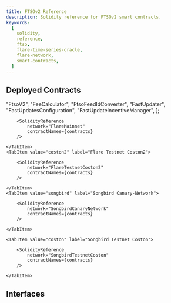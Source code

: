 ```yaml
---
title: FTSOv2 Reference
description: Solidity reference for FTSOv2 smart contracts.
keywords:
  [
    solidity,
    reference,
    ftso,
    flare-time-series-oracle,
    flare-network,
    smart-contracts,
  ]
---
```



## Deployed Contracts

  "FtsoV2",
  "FeeCalculator",
  "FtsoFeedIdConverter",
  "FastUpdater",
  "FastUpdatesConfiguration",
  "FastUpdateIncentiveManager",
];

<Tabs block>
    <TabItem value="flare" label="Flare Mainnet" default>

        <SolidityReference
            network="FlareMainnet"
            contractNames={contracts}
        />

    </TabItem>
    <TabItem value="coston2" label="Flare Testnet Coston2">

        <SolidityReference
            network="FlareTestnetCoston2"
            contractNames={contracts}
        />

    </TabItem>
    <TabItem value="songbird" label="Songbird Canary-Network">

        <SolidityReference
            network="SongbirdCanaryNetwork"
            contractNames={contracts}
        />

    </TabItem>

    <TabItem value="coston" label="Songbird Testnet Coston">

        <SolidityReference
            network="SongbirdTestnetCoston"
            contractNames={contracts}
        />

    </TabItem>

</Tabs>

## Interfaces

<DocCardList />
